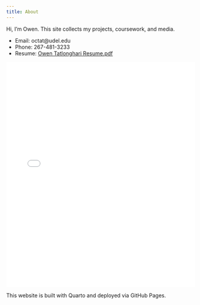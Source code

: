 ```yaml
---
title: About
---
```


Hi, I'm Owen. This site collects my projects, coursework, and media.

- Email: octat@udel.edu
- Phone: 267-481-3233
- Resume: [Owen Tatlonghari Resume.pdf](assets/Owen%20Tatlonghari%20Resume.pdf){target="_blank"}

::: {.pdf-embed}
<iframe src="assets/Owen%20Tatlonghari%20Resume.pdf" width="100%" height="600" frameborder="0"></iframe>
:::

This website is built with Quarto and deployed via GitHub Pages.
